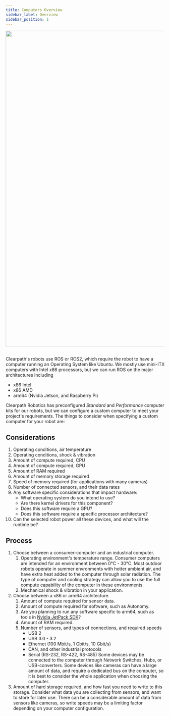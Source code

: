 ```yaml
---
title: Computers Overview
sidebar_label: Overview
sidebar_position: 1
---
```


<center>
  <img
    src="/img/about_images/about_4.jpg"
    width="1000"
  />
</center>

<br />

Clearpath's robots use ROS or ROS2, which require the robot to have a computer running an Operating System like Ubuntu.
We mostly use mini-ITX computers with Intel x86 processors, but we can run ROS on the major architectures including 

- x86 Intel
- x86 AMD
- arm64 (Nvidia Jetson, and Raspberry Pi)

Clearpath Robotics has preconfigured _Standard_ and _Performance_ computer kits for our robots, but we can configure a custom computer to meet your project's requirements.
The things to consider when specifying a custom computer for your robot are:

## Considerations

1.  Operating conditions, air temperature
2.  Operating conditions, shock & vibration
3.  Amount of compute required, CPU
4.  Amount of compute required, GPU
5.  Amount of RAM required
6.  Amount of memory storage required
7.  Speed of memory required (for applications with many cameras)
8.  Number of connected sensors, and their data rates
9.  Any software specific considerations that impact hardware:
    - What operating system do you intend to use?
    - Are there kernel drivers for this component?
    - Does this software require a GPU?
    - Does this software require a specific processor architecture?
10. Can the selected robot power all these devices, and what will the runtime be?

## Process

1.  Choose between a consumer-computer and an industrial computer.
    1.  Operating environment's temperature range. 
    Consumer computers are intended for an environment between 0°C - 30°C.
    Most outdoor robots operate in summer envronments with hotter ambient air, and have extra heat added to the computer through solar radiation.
    The type of computer and cooling strategy can allow you to use the full compute capability of the computer in these environments.
    2.  Mechanical shock & vibration in your application.
2.  Choose between a x86 or arm64 architecture.
    1.  Amount of compute required for sensor data.
    2.  Amount of compute required for software, such as Autonomy.
    3.  Are you planning to run any software specific to arm64, such as tools in [Nvidia JetPack SDK](https://developer.nvidia.com/embedded/jetpack)?
    4.  Amount of RAM required.
    5.  Number of sensors, and types of connections, and required speeds
        - USB 2
        - USB 3.0 - 3.2
        - Ethernet (100 Mbit/s, 1 Gbit/s, 10 Gbit/s)
        - CAN, and other industrial protocols
        - Serial (RS-232, RS-422, RS-485)
        Some devices may be connected to the computer through Network Switches, Hubs, or USB-converters.
        Some devices like cameras can have a large amount of data, and require a dedicated bus on the computer, so it is best to consider the whole application when choosing the computer.
3.  Amount of hard storage required, and how fast you need to write to this storage. 
    Consider what data you are collecting from sensors, and want to store for later use. 
    There can be a considerable amount of data from sensors like cameras, so write speeds may be a limiting factor depending on your computer configuration.
